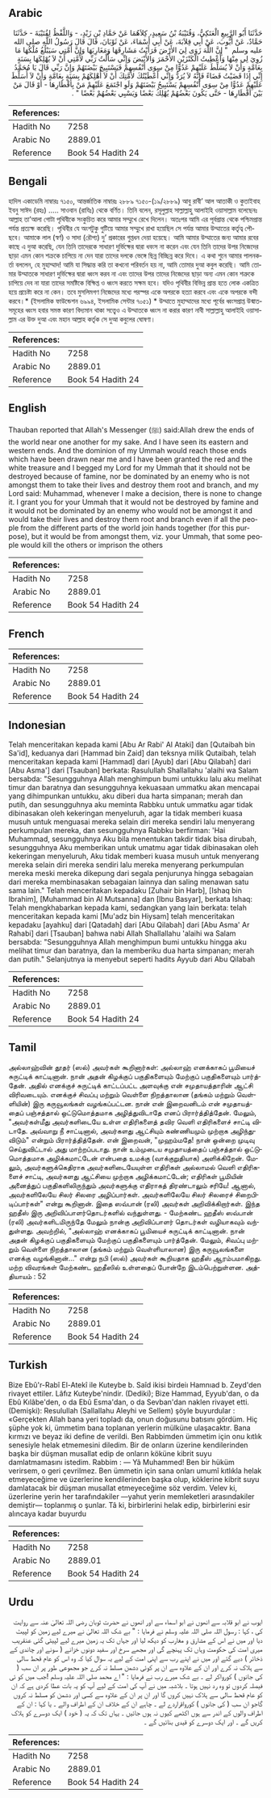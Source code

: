 ## Arabic


<div dir="rtl" lang="ar" style={{fontSize:'larger',backgroundColor:'#f8f9fa',padding:20}}>
حَدَّثَنَا أَبُو الرَّبِيعِ الْعَتَكِيُّ، وَقُتَيْبَةُ بْنُ سَعِيدٍ، كِلاَهُمَا عَنْ حَمَّادِ بْنِ زَيْدٍ، - وَاللَّفْظُ لِقُتَيْبَةَ - حَدَّثَنَا حَمَّادٌ، عَنْ أَيُّوبَ، عَنْ أَبِي قِلاَبَةَ، عَنْ أَبِي أَسْمَاءَ، عَنْ ثَوْبَانَ، قَالَ قَالَ رَسُولُ اللَّهِ صلى الله عليه وسلم ‏ "‏ إِنَّ اللَّهَ زَوَى لِيَ الأَرْضَ فَرَأَيْتُ مَشَارِقَهَا وَمَغَارِبَهَا وَإِنَّ أُمَّتِي سَيَبْلُغُ مُلْكُهَا مَا زُوِيَ لِي مِنْهَا وَأُعْطِيتُ الْكَنْزَيْنِ الأَحْمَرَ وَالأَبْيَضَ وَإِنِّي سَأَلْتُ رَبِّي لأُمَّتِي أَنْ لاَ يُهْلِكَهَا بِسَنَةٍ بِعَامَّةٍ وَأَنْ لاَ يُسَلِّطَ عَلَيْهِمْ عَدُوًّا مِنْ سِوَى أَنْفُسِهِمْ فَيَسْتَبِيحَ بَيْضَتَهُمْ وَإِنَّ رَبِّي قَالَ يَا مُحَمَّدُ إِنِّي إِذَا قَضَيْتُ قَضَاءً فَإِنَّهُ لاَ يُرَدُّ وَإِنِّي أَعْطَيْتُكَ لأُمَّتِكَ أَنْ لاَ أُهْلِكَهُمْ بِسَنَةٍ بِعَامَّةٍ وَأَنْ لاَ أُسَلِّطَ عَلَيْهِمْ عَدُوًّا مِنْ سِوَى أَنْفُسِهِمْ يَسْتَبِيحُ بَيْضَتَهُمْ وَلَوِ اجْتَمَعَ عَلَيْهِمْ مَنْ بِأَقْطَارِهَا - أَوْ قَالَ مَنْ بَيْنَ أَقْطَارِهَا - حَتَّى يَكُونَ بَعْضُهُمْ يُهْلِكُ بَعْضًا وَيَسْبِي بَعْضُهُمْ بَعْضًا ‏"‏ ‏.‏
</div>
<div style={{backgroundColor:'#f8f9fa',padding:20, marginBottom: 10}}><table> <thead> <tr> <th>References:</th> <th></th> </tr> </thead> <tbody><tr><td>Hadith No</td><td>7258</td></tr><tr><td>Arabic No</td><td>2889.01</td></tr><tr><td>Reference</td><td>Book 54 Hadith 24</td></tr></tbody></table></div>

## Bengali


<div dir="ltr" lang="bn" style={{fontSize:'larger',backgroundColor:'#f8f9fa',padding:20}}>
হাদিস একাডেমি নাম্বারঃ ৭১৫০, আন্তর্জাতিক নাম্বারঃ ২৮৮৯ ৭১৫০-(১৯/২৮৮৯) আবু রাবী’ আল আতাকী ও কুতাইবাহ ইবনু সাঈদ (রহঃ) ..... সাওবান (রাযিঃ) থেকে বর্ণিত। তিনি বলেন, রসূলুল্লাহ সাল্লাল্লাহু আলাইহি ওয়াসাল্লাম বলেছেনঃ আল্লাহ তা’আলা গোটা পৃথিবীকে সংকুচিত করে আমার সম্মুখে রেখে দিলেন। অতঃপর আমি এর পূর্বপ্রান্ত থেকে পশ্চিমপ্রান্ত পর্যন্ত প্রত্যক্ষ করেছি। পৃথিবীর যে অংশটুকু গুটিয়ে আমার সম্মুখে রাখা হয়েছিল সে পর্যন্ত আমার উম্মাতের কর্তৃত্ব পৌছবে। আমাকে লাল (স্বর্ণ) ও সাদা (রৌপ্য) দু’ প্রকারের গুপ্তধন দেয়া হয়েছে। আমি আমার উম্মাতের জন্য আমার রবের কাছে এ দুআ করেছি, যেন তিনি তাদেরকে সাধারণ দুর্ভিক্ষের দ্বারা ধবংস না করেন এবং যেন তিনি তাদের উপর নিজেদের ছাড়া এমন কোন শক্ৰকে চাপিয়ে না দেন যারা তাদের দলকে ভেঙ্গে ছিন্ন বিচ্ছিন্ন করে দিবে। এ কথা শুনে আমার পালনকর্তা বললেন, হে মুহাম্মাদ! আমি যা সিদ্ধান্ত করি তা কখনো পরিবর্তন হয় না, আমি তোমার দুআ কবুল করেছি। আমি তোমার উম্মাতকে সাধারণ দুর্ভিক্ষের দ্বারা ধ্বংস করব না এবং তাদের উপর তাদের নিজেদের ছাড়া অন্য এমন কোন শত্রুকে চাপিয়ে দেব না যারা তাদের সমষ্টিকে বিক্ষিপ্ত ও ধ্বংস করতে সক্ষম হবে। যদিও পৃথিবীর বিভিন্ন প্রান্ত হতে লোক একত্রিত হয়ে প্রচেষ্টা করে না কেন। তবে মুসলিমগণ নিজেদের মধ্যে পরস্পর একে অপরকে হত্যা করবে এবং একে অপরকে বন্দী করবে।* (ইসলামিক ফাউন্ডেশন ৬৯৯৪, ইসলামিক সেন্টার ৭০৫১) * উম্মাতে মুহাম্মাদের মধ্যে পূর্বের ধ্বংসপ্রাপ্ত উন্মাতসমূহের ধ্বংস হবার সমস্ত কারণ বিদ্যমান থাকা সত্ত্বেও এ উম্মাতকে ধ্বংস না করার কারণ নাবী সাল্লাল্লাহু আলাইহি ওয়াসাল্লাম এর উক্ত দুআ এবং মহান আল্লাহ কর্তৃক সে দুআ কবুলের ঘোষণা।
</div>
<div style={{backgroundColor:'#f8f9fa',padding:20, marginBottom: 10}}><table> <thead> <tr> <th>References:</th> <th></th> </tr> </thead> <tbody><tr><td>Hadith No</td><td>7258</td></tr><tr><td>Arabic No</td><td>2889.01</td></tr><tr><td>Reference</td><td>Book 54 Hadith 24</td></tr></tbody></table></div>

## English


<div dir="ltr" lang="en" style={{fontSize:'larger',backgroundColor:'#f8f9fa',padding:20}}>
Thauban reported that Allah's Messenger (ﷺ) said:Allah drew the ends of the world near one another for my sake. And I have seen its eastern and western ends. And the dominion of my Ummah would reach those ends which have been drawn near me and I have been granted the red and the white treasure and I begged my Lord for my Ummah that it should not be destroyed because of famine, nor be dominated by an enemy who is not amongst them to take their lives and destroy them root and branch, and my Lord said: Muhammad, whenever I make a decision, there is none to change it. I grant you for your Ummah that it would not be destroyed by famine and it would not be dominated by an enemy who would not be amongst it and would take their lives and destroy them root and branch even if all the people from the different parts of the world join hands together (for this purpose), but it would be from amongst them, viz. your Ummah, that some people would kill the others or imprison the others
</div>
<div style={{backgroundColor:'#f8f9fa',padding:20, marginBottom: 10}}><table> <thead> <tr> <th>References:</th> <th></th> </tr> </thead> <tbody><tr><td>Hadith No</td><td>7258</td></tr><tr><td>Arabic No</td><td>2889.01</td></tr><tr><td>Reference</td><td>Book 54 Hadith 24</td></tr></tbody></table></div>

## French


<div dir="ltr" lang="fr" style={{fontSize:'larger',backgroundColor:'#f8f9fa',padding:20}}>

</div>
<div style={{backgroundColor:'#f8f9fa',padding:20, marginBottom: 10}}><table> <thead> <tr> <th>References:</th> <th></th> </tr> </thead> <tbody><tr><td>Hadith No</td><td>7258</td></tr><tr><td>Arabic No</td><td>2889.01</td></tr><tr><td>Reference</td><td>Book 54 Hadith 24</td></tr></tbody></table></div>

## Indonesian


<div dir="ltr" lang="id" style={{fontSize:'larger',backgroundColor:'#f8f9fa',padding:20}}>
Telah menceritakan kepada kami [Abu Ar Rabi' Al Ataki] dan [Qutaibah bin Sa'id], keduanya dari [Hammad bin Zaid] dan teksnya milik Qutaibah, telah menceritakan kepada kami [Hammad] dari [Ayub] dari [Abu Qilabah] dari [Abu Asma'] dari [Tsauban] berkata: Rasulullah Shallallahu 'alaihi wa Salam bersabda: "Sesungguhnya Allah menghimpun bumi untukku lalu aku melihat timur dan baratnya dan sesungguhnya kekuasaan ummatku akan mencapai yang dihimpunkan untukku, aku diberi dua harta simpanan; merah dan putih, dan sesungguhnya aku meminta Rabbku untuk ummatku agar tidak dibinasakan oleh kekeringan menyeluruh, agar Ia tidak memberi kuasa musuh untuk menguasai mereka selain diri mereka sendiri lalu menyerang perkumpulan mereka, dan sesungguhnya Rabbku berfirman: 'Hai Muhammad, sesungguhnya Aku bila menentukan takdir tidak bisa dirubah, sesungguhnya Aku memberikan untuk umatmu agar tidak dibinasakan oleh kekeringan menyeluruh, Aku tidak memberi kuasa musuh untuk menyerang mereka selain diri mereka sendiri lalu mereka menyerang perkumpulan mereka meski mereka dikepung dari segala penjurunya hingga sebagaian dari mereka membinasakan sebagaian lainnya dan saling menawan satu sama lain." Telah menceritakan kepadaku [Zuhair bin Harb], [Ishaq bin Ibrahim], [Muhammad bin Al Mutsanna] dan [Ibnu Basyar], berkata Ishaq: Telah mengkhabarkan kepada kami, sedangkan yang lain berkata: telah menceritakan kepada kami [Mu'adz bin Hiysam] telah menceritakan kepadaku [ayahku] dari [Qatadah] dari [Abu Qilabah] dari [Abu Asma' Ar Rahabi] dari [Tsauban] bahwa nabi Allah Shallallahu 'alaihi wa Salam bersabda: "Sesungguhnya Allah menghimpun bumi untukku hingga aku melihat timur dan baratnya, dan Ia memberiku dua harta simpanan; merah dan putih." Selanjutnya ia menyebut seperti hadits Ayyub dari Abu Qilabah
</div>
<div style={{backgroundColor:'#f8f9fa',padding:20, marginBottom: 10}}><table> <thead> <tr> <th>References:</th> <th></th> </tr> </thead> <tbody><tr><td>Hadith No</td><td>7258</td></tr><tr><td>Arabic No</td><td>2889.01</td></tr><tr><td>Reference</td><td>Book 54 Hadith 24</td></tr></tbody></table></div>

## Tamil


<div dir="ltr" lang="ta" style={{fontSize:'larger',backgroundColor:'#f8f9fa',padding:20}}>
அல்லாஹ்வின் தூதர் (ஸல்) அவர்கள் கூறினார்கள்: அல்லாஹ் எனக்காகப் பூமியைச் சுருட்டிக் காட்டினான். நான் அதன் கிழக்குப் பகுதிகளையும் மேற்குப் பகுதிகளையும் பார்த்தேன். அதில் எனக்குச் சுருட்டிக் காட்டப்பட்ட அளவுக்கு என் சமுதாயத்தாரின் ஆட்சி விரிவடையும். எனக்குச் சிவப்பு மற்றும் வெள்ளை நிறத்தாலான (தங்கம் மற்றும் வெள்ளியின்) இரு கருவூலங்கள் வழங்கப்பட்டன. நான் என் இறைவனிடம் என் சமுதாயத்தைப் பஞ்சத்தால் ஒட்டுமொத்தமாக அழித்துவிடாதே எனப் பிரார்த்தித்தேன். மேலும், "அவர்கள்மீது அவர்களிடையே உள்ள எதிரிகளைத் தவிர வெளி எதிரிகளைச் சாட்டி விடாதே. அவ்வாறு நீ சாட்டினால், அவர்களது ஆட்சியும் கண்ணியமும் முற்றாக அழிந்துவிடும்" என்றும் பிரார்த்தித்தேன். என் இறைவன், "முஹம்மதே! நான் ஒன்றை முடிவு செய்துவிட்டால் அது மாற்றப்படாது. நான் உம்முடைய சமுதாயத்தைப் பஞ்சத்தால் ஒட்டுமொத்தமாக அழிக்கமாட்டேன் என்பதை உமக்கு (வாக்குறுதியாக) அளிக்கிறேன். மேலும், அவர்களுக்கெதிராக அவர்களிடையேயுள்ள எதிரிகள் அல்லாமல் வெளி எதிரிகளைச் சாட்டி, அவர்களது ஆட்சியை முற்றாக அழிக்கமாட்டேன்; எதிரிகள் பூமியின் அனைத்துப் பகுதிகளிலிருந்தும் அவர்களுக்கு எதிராகத் திரண்டாலும் சரியே! ஆனால், அவர்களிலேயே சிலர் சிலரை அழிப்பார்கள். அவர்களிலேயே சிலர் சிலரைச் சிறைபிடிப்பார்கள்" என்று கூறினான். இதை ஸவ்பான் (ரலி) அவர்கள் அறிவிக்கிறார்கள். இந்த ஹதீஸ் இரு அறிவிப்பாளர்தொடர்களில் வந்துள்ளது. - மேற்கண்ட ஹதீஸ் ஸவ்பான் (ரலி) அவர்களிடமிருந்தே மேலும் நான்கு அறிவிப்பாளர் தொடர்கள் வழியாகவும் வந்துள்ளது. அவற்றில், "அல்லாஹ் எனக்காகப் பூமியைச் சுருட்டிக் காட்டினான். நான் அதன் கிழக்குப் பகுதிகளையும் மேற்குப் பகுதிகளையும் பார்த்தேன். மேலும், சிவப்பு மற்றும் வெள்ளை நிறத்தாலான (தங்கம் மற்றும் வெள்ளியாலான) இரு கருவூலங்களை எனக்கு வழங்கினான்..." என்று நபி (ஸல்) அவர்கள் கூறியதாக ஹதீஸ் ஆரம்பமாகிறது. மற்ற விவரங்கள் மேற்கண்ட ஹதீஸில் உள்ளதைப் போன்றே இடம்பெற்றுள்ளன. அத்தியாயம் : 52
</div>
<div style={{backgroundColor:'#f8f9fa',padding:20, marginBottom: 10}}><table> <thead> <tr> <th>References:</th> <th></th> </tr> </thead> <tbody><tr><td>Hadith No</td><td>7258</td></tr><tr><td>Arabic No</td><td>2889.01</td></tr><tr><td>Reference</td><td>Book 54 Hadith 24</td></tr></tbody></table></div>

## Turkish


<div dir="ltr" lang="tr" style={{fontSize:'larger',backgroundColor:'#f8f9fa',padding:20}}>
Bize Ebû'r-Rabî El-Atekî ile Kuteybe b. Saîd ikisi birdeiı Hamnıad b. Zeyd'den rivayet ettiler. Lâfız Kuteybe'nindir. (Dediki); Bize Hammad, Eyyub'dan, o da Ebû Kılâbe'den, o da Ebû Esma'dan, o da Sevban'dan naklen rivayet etti. (Demişki): Resulullah (Sallallahu Aleyhi ve Sellem) şöyle buyurdular : «Gerçekten Allah bana yeri topladı da, onun doğusunu batısını gördüm. Hiç şüphe yok ki, ümmetim bana toplanan yerlerin mülküne ulaşacaktır. Bana kırmızı ve beyaz iki define de verildi. Ben Rabbimden ümmetim için onu kıtlık senesiyle helak etmemesini diledim. Bir de onların üzerine kendilerinden başka bir düşman musallat edip de onların köküne kibrit suyu damlatmamasını istedim. Rabbim : — Yâ Muhammed! Ben bir hüküm verirsem, o geri çevrilmez. Ben ümmetin için sana onları umumî kıtlıkla helak etmeyeceğime ve üzerlerine kendilerinden başka olup, köklerine kibrit suyu damlatacak bir düşman musallat etmeyeceğime söz verdim. Velev ki, üzerlerine yerin her tarafındakiler —yahut yerin memleketleri arasındakiler demiştir— toplanmış o şunlar. Tâ ki, birbirlerini helak edip, birbirlerini esir alıncaya kadar buyurdu
</div>
<div style={{backgroundColor:'#f8f9fa',padding:20, marginBottom: 10}}><table> <thead> <tr> <th>References:</th> <th></th> </tr> </thead> <tbody><tr><td>Hadith No</td><td>7258</td></tr><tr><td>Arabic No</td><td>2889.01</td></tr><tr><td>Reference</td><td>Book 54 Hadith 24</td></tr></tbody></table></div>

## Urdu


<div dir="rtl" lang="ur" style={{fontSize:'larger',backgroundColor:'#f8f9fa',padding:20}}>
ایوب نے ابو قلابہ سے انھوں نے ابو اسماء سے اور انھوں نے حضرت ثوبان رضی اللہ تعالیٰ عنہ سے روایت کی ، کہا : رسول اللہ صلی اللہ علیہ وسلم نے فرمایا : " بے شک اللہ تعالیٰ نے میرے لیے زمین کو لپیٹ دیا اور میں نے اس کے مشارق و مغارب کو دیکھ لیا اور جہاں تک یہ زمین میرے لیے لپیٹی گئی عنقریب میری امت کی حکومت وہاں تک پہنچے گی اور مجھے سرخ اور سفید دونوں خزانے ( سونے اور چاندی کے ذخائر ) دیے گئے اور میں نے اپنے رب سے اپنی امت کے لیے یہ سوال کیا کہ وہ اس کو عام قحط سالی سے ہلاک نہ کرے اور ان کے علاوہ سے ان پر کوئی دشمن مسلط نہ کرے جو مجموعی طور پر ان سب ( کی جانوں ) کورواکر لے ۔ بے شک میرے رب نے فرمایا : " اے محمد صلی اللہ علیہ وسلم !جب میں کو ئی فیصلہ کردوں تو وہ رد نہیں ہوتا ۔ بلاشبہ میں نے آپ کی امت کے لیے آپ کو یہ بات عطا کردی ہے کہ ان کو عام قحط سالی سے ہلاک نہیں کروں گا اور ان پر ان کے علاوہ سے کسی اور دشمن کو مسلط نہ کروں گاجو ان سب ( کی جانوں ) کورواقراردے لے ۔ چاہے ان کے خلاف ان کے اطراف والے ۔ یا کہا : ان کے اطراف والوں کے اندر سے ہوں اکٹھے کیوں نہ ہوں جائیں ۔ یہاں تک کہ یہ ( خود ) ایک دوسرے کو ہلاک کریں گے ۔ اور ایک دوسرے کو قیدی بنائیں گے ۔
</div>
<div style={{backgroundColor:'#f8f9fa',padding:20, marginBottom: 10}}><table> <thead> <tr> <th>References:</th> <th></th> </tr> </thead> <tbody><tr><td>Hadith No</td><td>7258</td></tr><tr><td>Arabic No</td><td>2889.01</td></tr><tr><td>Reference</td><td>Book 54 Hadith 24</td></tr></tbody></table></div>